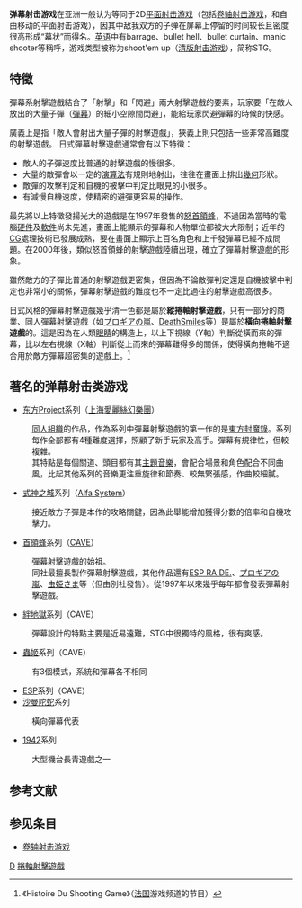 {{merge|清版射擊遊戲|捲軸射擊遊戲|time=2022-04-02T13:16:53+00:00}}

'''弹幕射击游戏'''在亚洲一般认为等同于2D[[平面射击游戏|平面射击游戏]]（包括[[卷轴射击游戏|卷轴射击游戏]]，和自由移动的平面射击游戏），因其中敌我双方的子弹在屏幕上停留的时间较长且密度很高形成“幕状”而得名。[[英语|英语]]中有barrage、bullet hell、bullet curtain、manic shooter等稱呼，游戏类型被称为shoot'em up（[[清版射击游戏|清版射击游戏]]），简称STG。

== 特徵 ==
彈幕系射擊遊戲結合了「射擊」和「閃避」兩大射擊遊戲的要素，玩家要「在敵人放出的大量子彈（[[彈幕|彈幕]]）的細小空隙間閃避」，能給玩家閃避彈幕的時候的快感。

廣義上是指「敵人會射出大量子彈的射擊遊戲」，狹義上則只包括一些非常高難度的射擊遊戲。
日式彈幕射擊遊戲通常會有以下特徵：
* 敵人的子彈速度比普通的射擊遊戲的慢很多。
* 大量的敵彈會以一定的[[演算法|演算法]]有規則地射出，往往在畫面上排出[[幾何|幾何]]形狀。
* 敵彈的攻擊判定和自機的被擊中判定比眼見的小很多。
* 有減慢自機速度，使精密的避彈更容易的操作。

最先將以上特徵發揚光大的遊戲是在1997年發售的[[怒首領蜂|怒首領蜂]]，不過因為當時的電腦[[硬件|硬件]]及[[軟件|軟件]]尚未先進，畫面上能顯示的彈幕和人物單位都被大大限制；近年的[[计算机图形学|CG]]處理技術已發展成熟，要在畫面上顯示上百名角色和上千發彈幕已經不成問題。在2000年後，類似怒首領蜂的射擊遊戲陸續出現，確立了彈幕射擊遊戲的形象。

雖然敵方的子彈比普通的射擊遊戲更密集，但因為不論敵彈判定還是自機被擊中判定也非常小的關係，彈幕射擊遊戲的難度也不一定比過往的射擊遊戲高很多。

日式风格的彈幕射擊遊戲幾乎清一色都是屬於'''縱捲軸射擊遊戲'''，只有一部分的商業、同人彈幕射擊遊戲（如[[プロギアの嵐|プロギアの嵐]]、[[DeathSmiles|DeathSmiles]]等）是屬於'''橫向捲軸射擊遊戲'''的。這是因為在人類[[眼睛|眼睛]]的構造上，以上下視線（Y軸）判斷從橫而來的彈幕，比以左右視線（X軸）判斷從上而來的彈幕難得多的關係，使得橫向捲軸不適合用於敵方彈幕超密集的遊戲上。<ref>《Histoire Du Shooting Game》（[[法国|法国]]游戏频道{{tsl|fr|Game One|Game One}}的节目）</ref>

== 著名的弹幕射击类游戏 ==
* [[东方Project|东方Project]]系列（[[上海愛麗絲幻樂團|上海愛麗絲幻樂團]]）
:[[同人組織|同人組織]]的作品，作為系列中彈幕射擊遊戲的第一作的是[[東方封魔錄_～_the_Story_of_Eastern_Wonderland.|東方封魔錄]]。系列每作全部都有4種難度選擇，照顧了新手玩家及高手。彈幕有規律性，但較複雜。
:其特點是每個關道、頭目都有其[[BGM|主題音樂]]，會配合場景和角色配合不同曲風，比起其他系列的音樂更注重旋律和節奏、較無緊張感，作曲較細膩。
* [[式神之城|式神之城]]系列（[[Alfa_System|Alfa System]]）
:接近敵方子彈是本作的攻略關鍵，因為此舉能增加獲得分數的倍率和自機攻擊力。
* [[首領蜂|首領蜂]]系列（[[CAVE|CAVE]]）
:彈幕射擊遊戲的始祖。
:同社最擅長製作彈幕射擊遊戲，其他作品還有[[ESP_RA.DE.|ESP RA.DE.]]、[[プロギアの嵐|プロギアの嵐]]、[[虫姫さま|虫姫さま]]等（但由別社發售）。從1997年以來幾乎每年都會發表彈幕射擊遊戲。
* [[絆地獄|絆地獄]]系列（CAVE）
:彈幕設計的特點主要是近易遠難，STG中很獨特的風格，很有爽感。
* [[蟲姬|蟲姬]]系列（CAVE）
:有3個模式，系統和彈幕各不相同
* [[ESP|ESP]]系列（CAVE）
*[[沙曼陀蛇|沙曼陀蛇]]系列
:橫向彈幕代表
*[[1942_(游戏)|1942]]系列
:大型機台長青遊戲之一

== 参考文献 ==
{{reflist}}

== 参见条目 ==
* [[卷轴射击游戏|卷轴射击游戏]]
{{電子遊戲類型}}

[[Category:電子遊戲類型|D]]
[[Category:捲軸射擊遊戲|]]